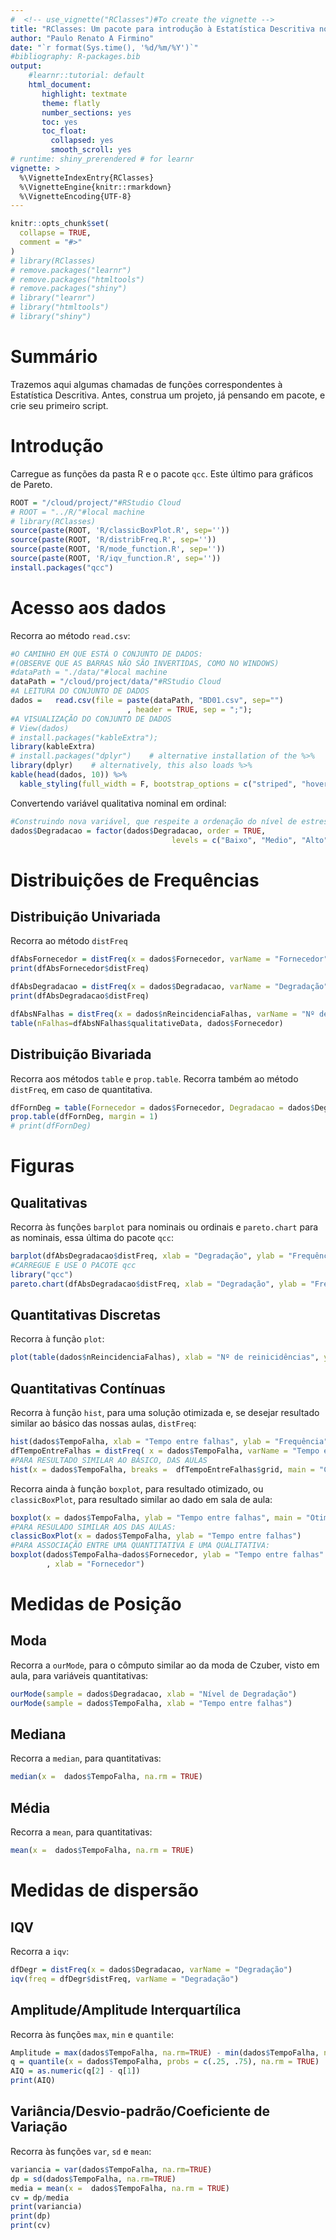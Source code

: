 ```yaml
---
#  <!-- use_vignette("RClasses")#To create the vignette -->
title: "RClasses: Um pacote para introdução à Estatística Descritiva no R/RStudio"
author: "Paulo Renato A Firmino"
date: "`r format(Sys.time(), '%d/%m/%Y')`"
#bibliography: R-packages.bib
output:
    #learnr::tutorial: default
    html_document:
       highlight: textmate
       theme: flatly
       number_sections: yes
       toc: yes
       toc_float:
         collapsed: yes
         smooth_scroll: yes
# runtime: shiny_prerendered # for learnr
vignette: >
  %\VignetteIndexEntry{RClasses}
  %\VignetteEngine{knitr::rmarkdown}
  %\VignetteEncoding{UTF-8}
---
```


```r
knitr::opts_chunk$set(
  collapse = TRUE,
  comment = "#>"
)
# library(RClasses)
# remove.packages("learnr")
# remove.packages("htmltools")
# remove.packages("shiny")
# library("learnr")
# library("htmltools")
# library("shiny")
```
# Summário
Trazemos aqui algumas chamadas de funções correspondentes à Estatística Descritiva.  Antes, construa um projeto, já pensando em pacote, e crie seu primeiro script.

# Introdução
Carregue as funções da pasta R e o pacote `qcc`. Este último para gráficos de Pareto.
```r
ROOT = "/cloud/project/"#RStudio Cloud
# ROOT = "../R/"#local machine
# library(RClasses)
source(paste(ROOT, 'R/classicBoxPlot.R', sep=''))
source(paste(ROOT, 'R/distribFreq.R', sep=''))
source(paste(ROOT, 'R/mode_function.R', sep=''))
source(paste(ROOT, 'R/iqv_function.R', sep=''))
install.packages("qcc")
```

# Acesso aos dados
Recorra ao método `read.csv`:
```r
#O CAMINHO EM QUE ESTÁ O CONJUNTO DE DADOS:
#(OBSERVE QUE AS BARRAS NÃO SÃO INVERTIDAS, COMO NO WINDOWS)
#dataPath = "./data/"#local machine
dataPath = "/cloud/project/data/"#RStudio Cloud
#A LEITURA DO CONJUNTO DE DADOS
dados =   read.csv(file = paste(dataPath, "BD01.csv", sep="")
                          , header = TRUE, sep = ";"); 
#A VISUALIZAÇÃO DO CONJUNTO DE DADOS
# View(dados)
# install.packages("kableExtra"); 
library(kableExtra)
# install.packages("dplyr")    # alternative installation of the %>%
library(dplyr)    # alternatively, this also loads %>%
kable(head(dados, 10)) %>%
  kable_styling(full_width = F, bootstrap_options = c("striped", "hover", "condensed", "responsive"))


```
Convertendo variável qualitativa nominal em ordinal:
```r
#Construindo nova variável, que respeite a ordenação do nível de estresse
dados$Degradacao = factor(dados$Degradacao, order = TRUE,
                                    levels = c("Baixo", "Medio", "Alto"))

```
# Distribuições de Frequências {.tabset}
## Distribuição Univariada
Recorra ao método `distFreq` 
```r
dfAbsFornecedor = distFreq(x = dados$Fornecedor, varName = "Fornecedor")
print(dfAbsFornecedor$distFreq)

dfAbsDegradacao = distFreq(x = dados$Degradacao, varName = "Degradação")
print(dfAbsDegradacao$distFreq)

dfAbsNFalhas = distFreq(x = dados$nReincidenciaFalhas, varName = "Nº de falhas")
table(nFalhas=dfAbsNFalhas$qualitativeData, dados$Fornecedor)
```
## Distribuição Bivariada
Recorra aos métodos `table` e `prop.table`. Recorra também ao método `distFreq`, em caso de quantitativa.
```r
dfFornDeg = table(Fornecedor = dados$Fornecedor, Degradacao = dados$Degradacao)
prop.table(dfFornDeg, margin = 1)
# print(dfFornDeg)

```

# Figuras {.tabset}
## Qualitativas 
Recorra às funções `barplot` para nominais ou ordinais e `pareto.chart` para as nominais, essa última do pacote `qcc`:
```r
barplot(dfAbsDegradacao$distFreq, xlab = "Degradação", ylab = "Frequência")
#CARREGUE E USE O PACOTE qcc
library("qcc")
pareto.chart(dfAbsDegradacao$distFreq, xlab = "Degradação", ylab = "Frequência", ylab2 = "Frequência Acumulada Relativa")
```

## Quantitativas Discretas

Recorra à função `plot`:
```r
plot(table(dados$nReincidenciaFalhas), xlab = "Nº de reinicidências", ylab = "Frequência")
```

## Quantitativas Contínuas
Recorra à função `hist`, para uma solução otimizada e, se desejar resultado similar ao básico das nossas aulas, `distFreq`:
```r
hist(dados$TempoFalha, xlab = "Tempo entre falhas", ylab = "Frequência", main = "Otimizado pelo R")
dfTempoEntreFalhas = distFreq( x = dados$TempoFalha, varName = "Tempo entre falhas")
#PARA RESULTADO SIMILAR AO BÁSICO, DAS AULAS
hist(x = dados$TempoFalha, breaks =  dfTempoEntreFalhas$grid, main = "Como visto em sala")
```

Recorra ainda à função `boxplot`, para resultado otimizado, ou `classicBoxPlot`, para resultado similar ao dado em sala de aula:
```r
boxplot(x = dados$TempoFalha, ylab = "Tempo entre falhas", main = "Otimizado pelo R")
#PARA RESULADO SIMILAR AOS DAS AULAS:
classicBoxPlot(x = dados$TempoFalha, ylab = "Tempo entre falhas")
#PARA ASSOCIAÇÃO ENTRE UMA QUANTITATIVA E UMA QUALITATIVA:
boxplot(dados$TempoFalha~dados$Fornecedor, ylab = "Tempo entre falhas"
        , xlab = "Fornecedor")

```

# Medidas de Posição {.tabset}
## Moda
Recorra a `ourMode`, para o cômputo similar ao da moda de Czuber, visto em aula, para variáveis quantitativas:
```r
ourMode(sample = dados$Degradacao, xlab = "Nível de Degradação")
ourMode(sample = dados$TempoFalha, xlab = "Tempo entre falhas")
```
## Mediana
Recorra a `median`, para quantitativas:
```r
median(x =  dados$TempoFalha, na.rm = TRUE)
```

## Média
Recorra a `mean`, para quantitativas:
```r
mean(x =  dados$TempoFalha, na.rm = TRUE)
```

# Medidas de dispersão {.tabset}
## IQV
Recorra a `iqv`:
```r
dfDegr = distFreq(x = dados$Degradacao, varName = "Degradação")
iqv(freq = dfDegr$distFreq, varName = "Degradação")
```

## Amplitude/Amplitude Interquartílica
Recorra às funções `max`, `min` e `quantile`:
```r
Amplitude = max(dados$TempoFalha, na.rm=TRUE) - min(dados$TempoFalha, na.rm=TRUE)
q = quantile(x = dados$TempoFalha, probs = c(.25, .75), na.rm = TRUE)
AIQ = as.numeric(q[2] - q[1])
print(AIQ)
```
## Variância/Desvio-padrão/Coeficiente de Variação
Recorra às funções `var`, `sd` e `mean`:
```r
variancia = var(dados$TempoFalha, na.rm=TRUE)
dp = sd(dados$TempoFalha, na.rm=TRUE)
media = mean(x =  dados$TempoFalha, na.rm = TRUE)
cv = dp/media
print(variancia)
print(dp)
print(cv)
```

